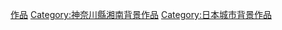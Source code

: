 {{DEFAULTSORT:Kamakura}}

[[Category:鎌倉市|作品]]
[[Category:神奈川縣湘南背景作品|Category:神奈川縣湘南背景作品]]
[[Category:日本城市背景作品|Category:日本城市背景作品]]